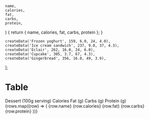 
<Meta title="Mui Components/Data Display/Table" />

	name,
	calories,
	fat,
	carbs,
	protein,
) {
	return { name, calories, fat, carbs, protein };
}

	createData('Frozen yoghurt', 159, 6.0, 24, 4.0),
	createData('Ice cream sandwich', 237, 9.0, 37, 4.3),
	createData('Eclair', 262, 16.0, 24, 6.0),
	createData('Cupcake', 305, 3.7, 67, 4.3),
	createData('Gingerbread', 356, 16.0, 49, 3.9),
];

# Table

<ThemeProvider theme={theme}>
	<Table sx={{ minWidth: 650 }} aria-label="simple table" className="sb-unstyled">
		<TableHead>
			<TableRow>
				<TableCell>Dessert (100g serving)</TableCell>
				<TableCell align="right">Calories</TableCell>
				<TableCell align="right">Fat&nbsp;(g)</TableCell>
				<TableCell align="right">Carbs&nbsp;(g)</TableCell>
				<TableCell align="right">Protein&nbsp;(g)</TableCell>
			</TableRow>
		</TableHead>
		<TableBody>
			{rows.map((row) => (
				<TableRow
					key={row.name}
				>
					<TableCell component="th" scope="row">{row.name}</TableCell>
					<TableCell align="right">{row.calories}</TableCell>
					<TableCell align="right">{row.fat}</TableCell>
					<TableCell align="right">{row.carbs}</TableCell>
					<TableCell align="right">{row.protein}</TableCell>
				</TableRow>
			))}
		</TableBody>
	</Table>
</ThemeProvider>